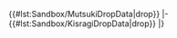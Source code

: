 {{:Sandbox/DropTableGuide}}
{{:Sandbox/DropTableHeaderTemplate}}
{{#lst:Sandbox/MutsukiDropData|drop}}
|-
{{#lst:Sandbox/KisragiDropData|drop}}
|}